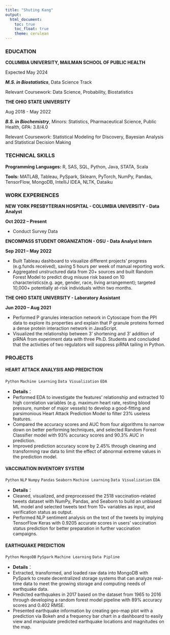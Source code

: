```yaml
---
title: "Shuting Kang"
output: 
  html_document:
    toc: true
    toc_float: true
    theme: cerulean
---
```




### EDUCATION 

:::left
**COLUMBIA UNIVERSITY, MAILMAN SCHOOL OF PUBLIC HEALTH**
:::
:::right
Expected May 2024
:::
***M.S. in Biostatistics***, Data Science Track

Relevant Coursework: Data Science, Probability, Biostatistics

:::left

 
  
**THE OHIO STATE UNIVERSITY**
:::

:::right
Aug 2018 - May 2022
:::
***B.S. in Biochemistry***, Minors: Statistics, Pharmaceutical Science, Public Health, GPA: 3.8/4.0

Relevant Coursework: Statistical Modeling for Discovery, Bayesian Analysis and Statistical Decision Making

### TECHNICAL SKILLS
:::left
**Programming Languages:**
R, SAS, SQL, Python, Java, STATA, Scala
:::
**Tools:**
MATLAB, Tableau, PySpark, Sklearn, PyTorch, NumPy, Pandas, TensorFlow, MongoDB, IntelliJ IDEA, NLTK, Dataiku

### WORK EXPERIENCES


:::left
**NEW YORK PRESBYTERIAN HOSPITAL - COLUMBIA UNIVERSITY - Data Analyst**
:::
:::right
**Oct 2022 – Present**
:::

- Conduct Survey Data


:::left
**ENCOMPASS STUDENT ORGANIZATION - OSU - Data Analyst Intern**
:::
:::right
**Sep 2021 – May 2022**
:::

- Built Tableau dashboard to visualize different projects’ progress (e.g.funds received), saving 5 hours per week of manual
reporting work.
- Aggregated unstructured data from 20+ sources and built Random Forest Model to predict drug misuse risk based on 10
characteristics(e.g. age, gender, race, living arrangement); targeted 10,000+ potentially at-risk individuals within two months.

:::left
**THE OHIO STATE UNIVERSITY - Laboratory Assistant**
:::
:::right
**Jun 2020 – Aug 2021**
:::

- Performed P granules interaction network in Cytoscape from the PPI data to explore its properties and explain that P granule
proteins formed a dense protein interaction network in JavaScript.
- Visualized the relationship between 3’ shortening and 3’ addition of piRNA from experiment data with three Ph.D. Students
and concluded that the activities of two regulators will suppress piRNA tailing in Python.

### PROJECTS

#### HEART ATTACK ANALYSIS AND PREDICTION
`Python` `Machine Learning` `Data Visualization` `EDA` 

- **Details**：
- Performed EDA to investigate the features’ relationship and extracted 10 high correlation variables (e.g. maximum heart rate,
resting blood pressure, number of major vessels) to develop a good-fitting and parsimonious Heart Attack Prediction Model
to filter 23% useless features.
- Compared the accuracy scores and AUC from four algorithms to narrow down on better performing techniques, and
selected Random Forest Classifier model with 93% accuracy scores and 90.3% AUC in prediction.
- Improved prediction accuracy score by 2.45% through cleaning and transforming raw data to limit the effect of abnormal
extreme values in the prediction model.


#### VACCINATION INVENTORY SYSTEM
`Python` `NLP` `Numpy` `Pandas` `Seaborn` `Machine Learning` `Data Visualization` `EDA` 

- **Details**：
- Cleaned, visualized, and preprocessed the 2518 vaccination-related tweets dataset with NumPy, Pandas, and Seaborn to build
an unbiased ML model and selected tweets text from 10+ variables as input, and verification status as output.
- Performed NLP sentiment analysis on the text of the tweets by implying TensorFlow Keras with 0.9205 accurate scores in
users’ vaccination status prediction for better preparation in further vaccination campaigns.


#### EARTHQUAKE PREDICTION
`Python` `MongoDB` `PySpark` `Machine Learning` `Data Pipline` 

- **Details**：
- Extracted, transformed, and loaded raw data into MongoDB with PySpark to create decentralized storage systems that can
analyze real-time data to meet the growing storage and computing needs of earthquake data.
- Predicted earthquakes in 2017 based on the dataset from 1965 to 2016 through developing a random forest model pipeline
with 89% accuracy scores and 0.402 RMSE.
- Presented earthquake information by creating geo-map plot with a prediction via Bokeh and a frequency bar chart in a
dashboard to easily view and manipulate predicted earthquake locations and magnitudes on the map.